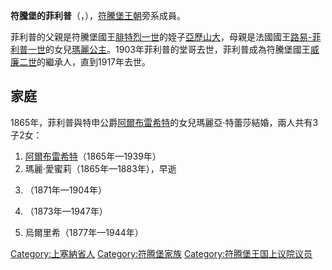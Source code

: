 {{Multiple issues|
{{Expand language|1=en|time=2020-09-15T01:24:02+00:00}}
{{Unreferenced|time=2020-09-15T01:24:02+00:00}}
}}
{{Infobox royalty
| name        = 符騰堡的菲利普
| image       = Herzog Philipp von Wuerttemberg (1838-1917).jpg
| image_size  = 200px
| birth_date  = {{Birth date|1838|7|30|df=y}}
| birth_place = [[塞納河畔訥伊|塞納河畔訥伊]]
| death_date  = {{Death date and age|1917|10|11|1838|7|30|df=y}}
| death_place = [[斯圖加特|斯圖加特]]
| full name   = Philipp Alexander Maria Ernst
| house       = [[符騰堡王朝|符騰堡王朝]]
| father      = [[符騰堡的亞歷山大_(1804-1881)|符騰堡的亞歷山大]]
| mother      = [[奧爾良的瑪麗_(1813-1839)|奧爾良的瑪麗]]
| religion    = [[羅馬天主教|羅馬天主教]]
}}
'''符騰堡的菲利普'''（{{lang-de|Philipp von Württemberg}}，{{bd|1838年|7月30日|1917年|10月11日}}），[[符騰堡王朝|符騰堡王朝]]旁系成員。

菲利普的父親是符騰堡國王[[腓特烈一世_(符騰堡)|腓特烈一世]]的姪子[[符騰堡的亞歷山大_(1804-1881)|亞歷山大]]，母親是法國國王[[路易-菲利普一世|路易-菲利普一世]]的女兒[[奧爾良的瑪麗_(1813-1839)|瑪麗公主]]。1903年菲利普的堂哥{{le|符騰堡的尼庫勞斯|Duke Nicholas of Württemberg|尼庫勞斯}}去世，菲利普成為符騰堡國王[[威廉二世_(符騰堡)|威廉二世]]的繼承人，直到1917年去世。

== 家庭 ==
1865年，菲利普與特申公爵[[阿爾布雷希特大公_(奧地利)|阿爾布雷希特]]的女兒瑪麗亞·特蕾莎結婚，兩人共有3子2女：
# [[阿爾布雷希特_(符騰堡)|阿爾布雷希特]]（1865年—1939年）
# 瑪麗·愛蜜莉（1865年—1883年），早逝
# {{le|符騰堡的瑪麗亞·伊莎貝拉|Duchess Maria Isabella of Württemberg|瑪麗亞·伊莎貝拉}}（1871年—1904年）
# {{le|符騰堡的羅伯特|Duke Robert of Württemberg|羅伯特}}（1873年—1947年）
# 烏爾里希（1877年—1944年）

[[Category:上塞納省人|Category:上塞納省人]]
[[Category:符腾堡家族|Category:符腾堡家族]]
[[Category:符腾堡王国上议院议员|Category:符腾堡王国上议院议员]]